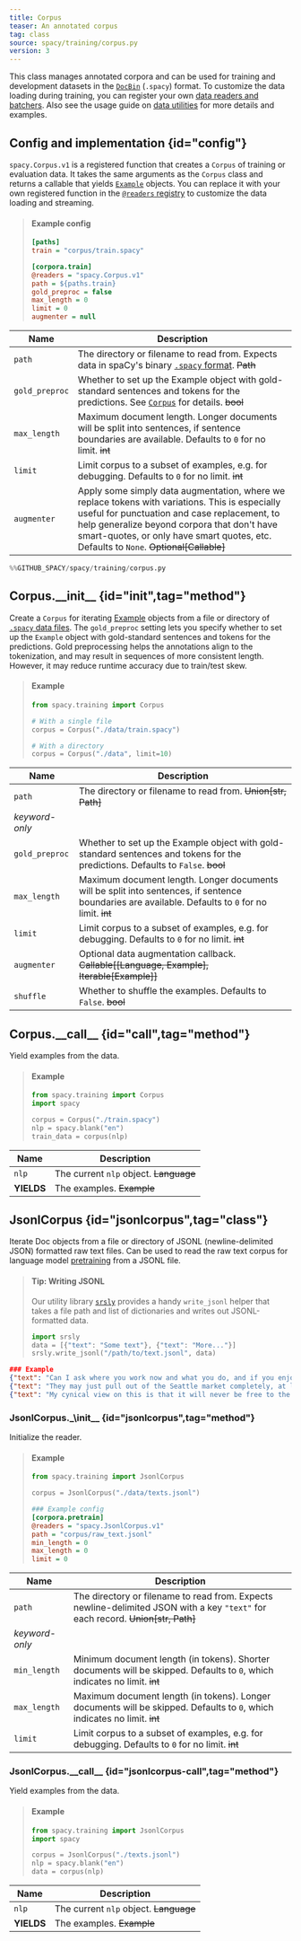 ```yaml
---
title: Corpus
teaser: An annotated corpus
tag: class
source: spacy/training/corpus.py
version: 3
---
```


This class manages annotated corpora and can be used for training and
development datasets in the [`DocBin`](/api/docbin) (`.spacy`) format. To
customize the data loading during training, you can register your own
[data readers and batchers](/usage/training#custom-code-readers-batchers). Also
see the usage guide on [data utilities](/usage/training#data) for more details
and examples.

## Config and implementation {id="config"}

`spacy.Corpus.v1` is a registered function that creates a `Corpus` of training
or evaluation data. It takes the same arguments as the `Corpus` class and
returns a callable that yields [`Example`](/api/example) objects. You can
replace it with your own registered function in the
[`@readers` registry](/api/top-level#registry) to customize the data loading and
streaming.

> #### Example config
>
> ```ini
> [paths]
> train = "corpus/train.spacy"
>
> [corpora.train]
> @readers = "spacy.Corpus.v1"
> path = ${paths.train}
> gold_preproc = false
> max_length = 0
> limit = 0
> augmenter = null
> ```

| Name           | Description                                                                                                                                                                                                                                                                              |
| -------------- | ---------------------------------------------------------------------------------------------------------------------------------------------------------------------------------------------------------------------------------------------------------------------------------------- |
| `path`         | The directory or filename to read from. Expects data in spaCy's binary [`.spacy` format](/api/data-formats#binary-training). ~~Path~~                                                                                                                                                    |
| `gold_preproc` | Whether to set up the Example object with gold-standard sentences and tokens for the predictions. See [`Corpus`](/api/corpus#init) for details. ~~bool~~                                                                                                                                 |
| `max_length`   | Maximum document length. Longer documents will be split into sentences, if sentence boundaries are available. Defaults to `0` for no limit. ~~int~~                                                                                                                                      |
| `limit`        | Limit corpus to a subset of examples, e.g. for debugging. Defaults to `0` for no limit. ~~int~~                                                                                                                                                                                          |
| `augmenter`    | Apply some simply data augmentation, where we replace tokens with variations. This is especially useful for punctuation and case replacement, to help generalize beyond corpora that don't have smart-quotes, or only have smart quotes, etc. Defaults to `None`. ~~Optional[Callable]~~ |

```python
%%GITHUB_SPACY/spacy/training/corpus.py
```

## Corpus.\_\_init\_\_ {id="init",tag="method"}

Create a `Corpus` for iterating [Example](/api/example) objects from a file or
directory of [`.spacy` data files](/api/data-formats#binary-training). The
`gold_preproc` setting lets you specify whether to set up the `Example` object
with gold-standard sentences and tokens for the predictions. Gold preprocessing
helps the annotations align to the tokenization, and may result in sequences of
more consistent length. However, it may reduce runtime accuracy due to
train/test skew.

> #### Example
>
> ```python
> from spacy.training import Corpus
>
> # With a single file
> corpus = Corpus("./data/train.spacy")
>
> # With a directory
> corpus = Corpus("./data", limit=10)
> ```

| Name           | Description                                                                                                                                         |
| -------------- | --------------------------------------------------------------------------------------------------------------------------------------------------- |
| `path`         | The directory or filename to read from. ~~Union[str, Path]~~                                                                                        |
| _keyword-only_ |                                                                                                                                                     |
| `gold_preproc` | Whether to set up the Example object with gold-standard sentences and tokens for the predictions. Defaults to `False`. ~~bool~~                     |
| `max_length`   | Maximum document length. Longer documents will be split into sentences, if sentence boundaries are available. Defaults to `0` for no limit. ~~int~~ |
| `limit`        | Limit corpus to a subset of examples, e.g. for debugging. Defaults to `0` for no limit. ~~int~~                                                     |
| `augmenter`    | Optional data augmentation callback. ~~Callable[[Language, Example], Iterable[Example]]~~                                                           |
| `shuffle`      | Whether to shuffle the examples. Defaults to `False`. ~~bool~~                                                                                      |

## Corpus.\_\_call\_\_ {id="call",tag="method"}

Yield examples from the data.

> #### Example
>
> ```python
> from spacy.training import Corpus
> import spacy
>
> corpus = Corpus("./train.spacy")
> nlp = spacy.blank("en")
> train_data = corpus(nlp)
> ```

| Name       | Description                            |
| ---------- | -------------------------------------- |
| `nlp`      | The current `nlp` object. ~~Language~~ |
| **YIELDS** | The examples. ~~Example~~              |

## JsonlCorpus {id="jsonlcorpus",tag="class"}

Iterate Doc objects from a file or directory of JSONL (newline-delimited JSON)
formatted raw text files. Can be used to read the raw text corpus for language
model [pretraining](/usage/embeddings-transformers#pretraining) from a JSONL
file.

> #### Tip: Writing JSONL
>
> Our utility library [`srsly`](https://github.com/explosion/srsly) provides a
> handy `write_jsonl` helper that takes a file path and list of dictionaries and
> writes out JSONL-formatted data.
>
> ```python
> import srsly
> data = [{"text": "Some text"}, {"text": "More..."}]
> srsly.write_jsonl("/path/to/text.jsonl", data)
> ```

```json
### Example
{"text": "Can I ask where you work now and what you do, and if you enjoy it?"}
{"text": "They may just pull out of the Seattle market completely, at least until they have autonomous vehicles."}
{"text": "My cynical view on this is that it will never be free to the public. Reason: what would be the draw of joining the military? Right now their selling point is free Healthcare and Education. Ironically both are run horribly and most, that I've talked to, come out wishing they never went in."}
```

### JsonlCorpus.\_\init\_\_ {id="jsonlcorpus",tag="method"}

Initialize the reader.

> #### Example
>
> ```python
> from spacy.training import JsonlCorpus
>
> corpus = JsonlCorpus("./data/texts.jsonl")
> ```
>
> ```ini
> ### Example config
> [corpora.pretrain]
> @readers = "spacy.JsonlCorpus.v1"
> path = "corpus/raw_text.jsonl"
> min_length = 0
> max_length = 0
> limit = 0
> ```

| Name           | Description                                                                                                                      |
| -------------- | -------------------------------------------------------------------------------------------------------------------------------- |
| `path`         | The directory or filename to read from. Expects newline-delimited JSON with a key `"text"` for each record. ~~Union[str, Path]~~ |
| _keyword-only_ |                                                                                                                                  |
| `min_length`   | Minimum document length (in tokens). Shorter documents will be skipped. Defaults to `0`, which indicates no limit. ~~int~~       |
| `max_length`   | Maximum document length (in tokens). Longer documents will be skipped. Defaults to `0`, which indicates no limit. ~~int~~        |
| `limit`        | Limit corpus to a subset of examples, e.g. for debugging. Defaults to `0` for no limit. ~~int~~                                  |

### JsonlCorpus.\_\_call\_\_ {id="jsonlcorpus-call",tag="method"}

Yield examples from the data.

> #### Example
>
> ```python
> from spacy.training import JsonlCorpus
> import spacy
>
> corpus = JsonlCorpus("./texts.jsonl")
> nlp = spacy.blank("en")
> data = corpus(nlp)
> ```

| Name       | Description                            |
| ---------- | -------------------------------------- |
| `nlp`      | The current `nlp` object. ~~Language~~ |
| **YIELDS** | The examples. ~~Example~~              |
